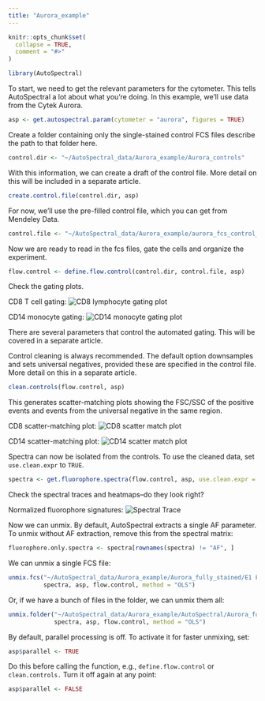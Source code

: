 ```yaml
---
title: "Aurora_example"
---
```


```r
knitr::opts_chunk$set(
  collapse = TRUE,
  comment = "#>"
)
```

```r
library(AutoSpectral)
```

To start, we need to get the relevant parameters for the cytometer. This tells
AutoSpectral a lot about what you're doing. In this example, we'll use data from
the Cytek Aurora.
```r
asp <- get.autospectral.param(cytometer = "aurora", figures = TRUE)
```

Create a folder containing only the single-stained control FCS files describe 
the path to that folder here.
```r
control.dir <- "~/AutoSpectral_data/Aurora_example/Aurora_controls"
```

With this information, we can create a draft of the control file. More detail 
on this will be included in a separate article. 
```r
create.control.file(control.dir, asp)
```

For now, we'll use the pre-filled control file, which you can get from Mendeley 
Data.
```r
control.file <- "~/AutoSpectral_data/Aurora_example/aurora_fcs_control_file.csv"
```

Now we are ready to read in the fcs files, gate the cells and organize the 
experiment.
```r
flow.control <- define.flow.control(control.dir, control.file, asp)
```

Check the gating plots.

CD8 T cell gating:
![CD8 lymphocyte gating plot](figures/SparkUV387.jpg)

CD14 monocyte gating:
![CD14 monocyte gating plot](figures/BV510.jpg)

There are several parameters that control the automated gating. This will be
covered in a separate article.

Control cleaning is always recommended. The default option downsamples and sets 
universal negatives, provided these are specified in the control file. More 
detail on this in a separate article.
```r
clean.controls(flow.control, asp)
```

This generates scatter-matching plots showing the FSC/SSC of the positive events
and events from the universal negative in the same region.

CD8 scatter-matching plot:
![CD8 scatter match plot](figures/SparkUV387_scatter_plot.jpg)

CD14 scatter-matching plot:
![CD14 scatter match plot](figures/BV510_scatter_plot.jpg)

Spectra can now be isolated from the controls. To use the cleaned data, set 
`use.clean.expr` to `TRUE`.
```r
spectra <- get.fluorophore.spectra(flow.control, asp, use.clean.expr = TRUE)
```

Check the spectral traces and heatmaps--do they look right?

Normalized fluorophore signatures:
![Spectral Trace](figures/UniversalNegativeSpectra.jpg)

Now we can unmix.
By default, AutoSpectral extracts a single AF parameter. To unmix without AF 
extraction, remove this from the spectral matrix:
```r
fluorophore.only.spectra <- spectra[rownames(spectra) != "AF", ]
```

We can unmix a single FCS file:
```r
unmix.fcs("~/AutoSpectral_data/Aurora_example/Aurora_fully_stained/E1 Fresh_100ul_TS_BS_005.fcs",
          spectra, asp, flow.control, method = "OLS")
```

Or, if we have a bunch of files in the folder, we can unmix them all:
```r
unmix.folder("~/AutoSpectral_data/Aurora_example/AutoSpectral/Aurora_fully_stained/",
             spectra, asp, flow.control, method = "OLS")
```

By default, parallel processing is off. To activate it for faster unmixing, set:
```r
asp$parallel <- TRUE
```

Do this before calling the function, e.g., `define.flow.control` or 
`clean.controls.` Turn it off again at any point:
```r
asp$parallel <- FALSE
```
